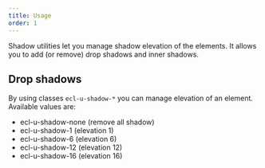 ```yaml
---
title: Usage
order: 1
---
```



<Paragraph size="lead">
  Shadow utilities let you manage shadow elevation of the elements. It allows
  you to add (or remove) drop shadows and inner shadows.
</Paragraph>

## Drop shadows

By using classes `ecl-u-shadow-*` you can manage elevation of an element.
Available values are:

- ecl-u-shadow-none (remove all shadow)
- ecl-u-shadow-1 (elevation 1)
- ecl-u-shadow-6 (elevation 6)
- ecl-u-shadow-12 (elevation 12)
- ecl-u-shadow-16 (elevation 16)
